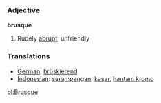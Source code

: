 === Adjective ===

'''brusque'''

#Rudely [[abrupt]], unfriendly

=== Translations ===
*[[German]]: [[brüskierend]]
*[[Indonesian]]: [[serampangan]], [[kasar]], [[hantam kromo]]

[[pl:Brusque]]